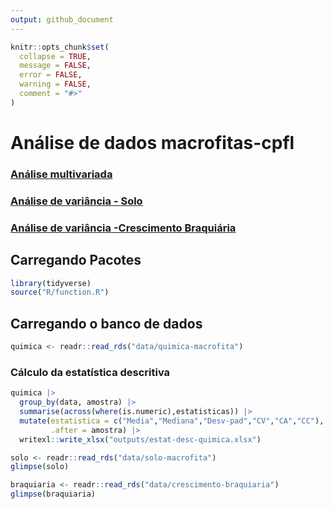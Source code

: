 ```yaml
---
output: github_document
---
```


<!-- README.md is generated from README.Rmd. Please edit that file -->

```r
knitr::opts_chunk$set(
  collapse = TRUE,
  message = FALSE,
  error = FALSE,
  warning = FALSE,
  comment = "#>"
)
```

# Análise de dados macrofitas-cpfl

### [Análise multivariada](https://arpanosso.github.io/macrofitas-cpfl/Docs/analise-multivariada.html)

### [Análise de variância - Solo](https://arpanosso.github.io/macrofitas-cpfl/Docs/analise-varianca.html)

### [Análise de variância -Crescimento Braquiária](https://arpanosso.github.io/macrofitas-cpfl/Docs/analise-crescimento.html)

## Carregando Pacotes

```r
library(tidyverse)
source("R/function.R")
```

## Carregando o banco de dados

```r
quimica <- readr::read_rds("data/quimica-macrofita")
```


### Cálculo da estatística descritiva
```r
quimica |> 
  group_by(data, amostra) |> 
  summarise(across(where(is.numeric),estatisticas)) |> 
  mutate(estatistica = c("Media","Mediana","Desv-pad","CV","CA","CC"),
         .after = amostra) |> 
  writexl::write_xlsx("outputs/estat-desc-quimica.xlsx")
```


```r
solo <- readr::read_rds("data/solo-macrofita")
glimpse(solo)
```


```r
braquiaria <- readr::read_rds("data/crescimento-braquiaria")
glimpse(braquiaria)
```
